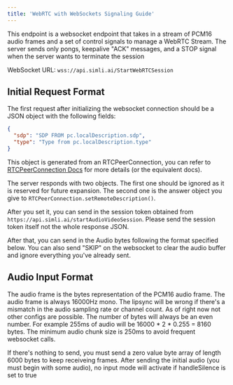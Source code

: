```yaml
---
title: 'WebRTC with WebSockets Signaling Guide'
---
```


This endpoint is a websocket endpoint that takes in a stream of PCM16 audio frames and a set of control signals to manage a WebRTC Stream. The server sends only pongs, keepalive "ACK" messages, and a STOP signal when the server wants to terminate the session

<Note>WebSocket URL: `wss://api.simli.ai/StartWebRTCSession`</Note>

## Initial Request Format

The first request after initializing the websocket connection should be a JSON object with the following fields:

```json
{
  "sdp": "SDP FROM pc.localDescription.sdp",
  "type": "Type from pc.localDescription.type"
}
```

This object is generated from an RTCPeerConnection, you can refer to [RTCPeerConnection Docs](https://developer.mozilla.org/en-US/docs/Web/API/RTCPeerConnection) for more details (or the equivalent docs).

The server responds with two objects. The first one should be ignored as it is reserved for future expansion. The second one is the answer object you give to `RTCPeerConnection.setRemoteDescription()`.

After you set it, you can send in the session token obtained from `https://api.simli.ai/startAudioVideoSession`. Please send the session token itself not the whole response JSON.

After that, you can send in the Audio bytes following the format specified below. You can also send "SKIP" on the websocket to clear the audio buffer and ignore everything you've already sent.

## Audio Input Format

The audio frame is the bytes representation of the PCM16 audio frame. The audio frame is always 16000Hz mono. The lipsync will be wrong if there's a mismatch in the audio sampling rate or channel count. As of right now not other configs are possible.
The number of bytes will always be an even number. For example 255ms of audio will be 16000 \* 2 \* 0.255 = 8160 bytes. The minimum audio chunk size is 250ms to avoid frequent websocket calls.

If there's nothing to send, you must send a zero value byte array of length 6000 bytes to keep receiveing frames.
After sending the initial audio (you must begin with some audio), no input mode will activate if handleSilence is set to true